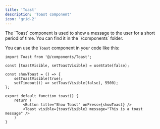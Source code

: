 ```yaml
---
title: 'Toast'
description: 'Toast component'
icon: 'grid-2'
---
```


<Tip>
    The `Toast` component is used to show a message to the user for a short period of time. You can find it in the `/components` folder.
</Tip>

You can use the `Toast` component in your code like this:

```tsx Toast.tsx
import Toast from '@/components/Toast';
 
const [toastVisible, setToastVisible] = useState(false);

const showToast = () => {
    setToastVisible(true);
    setTimeout(() => setToastVisible(false), 5500);
};
 
export default function toast() {
	return (
		<Button title="Show Toast" onPress={showToast} />
        <Toast visible={toastVisible} message="This is a toast message" />
	)
}
```
